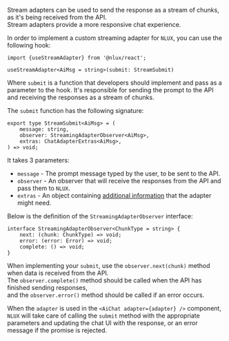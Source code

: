 Stream adapters can be used to send the response as a stream of chunks, as it's being received from the API.<br />
Stream adapters provide a more responsive chat experience.

In order to implement a custom streaming adapter for `NLUX`, you can use the following hook:

```tsx
import {useStreamAdapter} from '@nlux/react';
```

```tsx
useStreamAdapter<AiMsg = string>(submit: StreamSubmit)
```

Where `submit` is a function that developers should implement and pass as a parameter to the hook. It's responsible for
sending the prompt to the API and receiving the responses as a stream of chunks.

The `submit` function has the following signature:

```tsx
export type StreamSubmit<AiMsg> = (
    message: string,
    observer: StreamingAdapterObserver<AiMsg>,
    extras: ChatAdapterExtras<AiMsg>,
) => void;
```

It takes 3 parameters:

* `message` - The prompt message typed by the user, to be sent to the API.
* `observer` - An observer that will receive the responses from the API and pass them to `NLUX`.
* `extras` - An object containing [additional information](#adapter-extras) that the adapter might need.

Below is the definition of the `StreamingAdapterObserver` interface:

```tsx
interface StreamingAdapterObserver<ChunkType = string> {
    next: (chunk: ChunkType) => void;
    error: (error: Error) => void;
    complete: () => void;
}
```

When implementing your `submit`, use the `observer.next(chunk)` method when data is received from the API.<br />
The `observer.complete()` method should be called when the API has finished sending responses,<br />
and the `observer.error()` method should be called if an error occurs.

When the `adapter` is used in the `<AiChat adapter={adapter} />` component, `NLUX` will take care of calling the
`submit` method with the appropriate parameters and updating the chat UI with the response, or an error message if the
promise is rejected.

